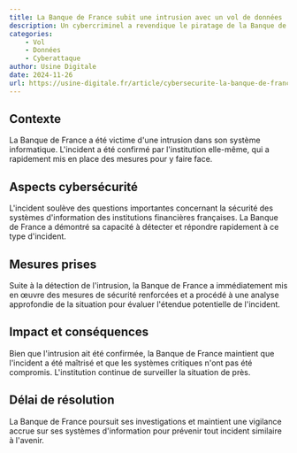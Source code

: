 ```yaml
---
title: La Banque de France subit une intrusion avec un vol de données
description: Un cybercriminel a revendique le piratage de la Banque de France, affirmant détenir des données sensibles sur ses clients et salariés.
categories:
    - Vol
    - Données
    - Cyberattaque
author: Usine Digitale
date: 2024-11-26
url: https://usine-digitale.fr/article/cybersecurite-la-banque-de-france-reconnait-une-intrusion-mais-dement-une-fuite-de-donnees.N2223318
---
```


## Contexte

La Banque de France a été victime d'une intrusion dans son système informatique. L'incident a été confirmé par l'institution elle-même, qui a rapidement mis en place des mesures pour y faire face.

## Aspects cybersécurité

L'incident soulève des questions importantes concernant la sécurité des systèmes d'information des institutions financières françaises. La Banque de France a démontré sa capacité à détecter et répondre rapidement à ce type d'incident.

## Mesures prises

Suite à la détection de l'intrusion, la Banque de France a immédiatement mis en œuvre des mesures de sécurité renforcées et a procédé à une analyse approfondie de la situation pour évaluer l'étendue potentielle de l'incident.

## Impact et conséquences

Bien que l'intrusion ait été confirmée, la Banque de France maintient que l'incident a été maîtrisé et que les systèmes critiques n'ont pas été compromis. L'institution continue de surveiller la situation de près.

## Délai de résolution

La Banque de France poursuit ses investigations et maintient une vigilance accrue sur ses systèmes d'information pour prévenir tout incident similaire à l'avenir.
